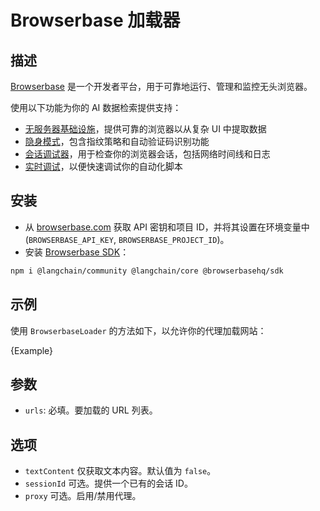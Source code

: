 # Browserbase 加载器

## 描述

[Browserbase](https://browserbase.com) 是一个开发者平台，用于可靠地运行、管理和监控无头浏览器。

使用以下功能为你的 AI 数据检索提供支持：

- [无服务器基础设施](https://docs.browserbase.com/under-the-hood)，提供可靠的浏览器以从复杂 UI 中提取数据
- [隐身模式](https://docs.browserbase.com/features/stealth-mode)，包含指纹策略和自动验证码识别功能
- [会话调试器](https://docs.browserbase.com/features/sessions)，用于检查你的浏览器会话，包括网络时间线和日志
- [实时调试](https://docs.browserbase.com/guides/session-debug-connection/browser-remote-control)，以便快速调试你的自动化脚本

## 安装

- 从 [browserbase.com](https://browserbase.com) 获取 API 密钥和项目 ID，并将其设置在环境变量中 (`BROWSERBASE_API_KEY`, `BROWSERBASE_PROJECT_ID`)。
- 安装 [Browserbase SDK](http://github.com/browserbase/js-sdk)：

```bash npm2yarn
npm i @langchain/community @langchain/core @browserbasehq/sdk
```

## 示例

使用 `BrowserbaseLoader` 的方法如下，以允许你的代理加载网站：


<CodeBlock language="typescript">{Example}</CodeBlock>

## 参数

- `urls`: 必填。要加载的 URL 列表。

## 选项

- `textContent` 仅获取文本内容。默认值为 `false`。
- `sessionId` 可选。提供一个已有的会话 ID。
- `proxy` 可选。启用/禁用代理。